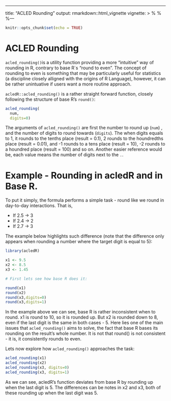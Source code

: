 ---
title: "ACLED Rounding"
output: rmarkdown::html_vignette
vignette: >
  %\VignetteIndexEntry{ACLED Rounding}
  %\VignetteEngine{knitr::rmarkdown}
  %\VignetteEncoding{UTF-8}---

```r
knitr::opts_chunk$set(echo = TRUE)
```

# ACLED Rounding

`acled_rounding()`is a utility function providing a more "intuitive" way of rounding in R, contrary to base R`s "round to even". The concept of rounding to even is something that may be particularly useful for statistics (a discipline closely alligned with the origins of R Language), however, it can be rather unintuative if users want a more routine approach. 

`acledR::acled_rounding()` is a rather straight forward function, closely following the structure of base R's `round()`:

```r
acled_rounding(
  num, 
  digits=0)
```

The arguments of `acled_rounding()` are first the number to round up (`num`) , and the number of digits to round towards (`digits`). The when digits equals to 1, it rounds to the tenths place (result = 0.1), 2 rounds to the houndredths place (result = 0.01), and -1 rounds to a tens place (result = 10), -2 rounds to a houndred place (result = 100) and so on. Another easier reference would be, each value means the number of digits next to the `.`. 


# Example - Rounding in acledR and in Base R. 

To put it simply, the formula performs a simple task - round like we round in day-to-day interactions. That is, 

-   If 2.5 -> 3
-   If 2.4 -> 2
-   If 2.7 -> 3

The example below highlights such difference (note that the difference only appears when rounding a number where the target digit is equal to 5):

```r
library(acledR)

x1 <- 9.5
x2 <- 8.5
x3 <- 1.45

# First lets see how base R does it:

round(x1)
round(x2)
round(x3,digits=0)
round(x3,digits=1)
```
In the example above we can see, base R is rather inconsistent when to round. x1 is round to 10, so it is rounded up. But x2 is rounded down to 8, even if the last digit is the same in both cases - 5. Here lies one of the main issues that `acled_rounding()` aims to solve, the fact that base R bases its rounding on the result's whole number. It is not that round() is not consistent - it is, it consistently rounds to even. 

Lets now explore how `acled_rounding()` approaches the task:

```r
acled_rounding(x1)
acled_rounding(x2)
acled_rounding(x3, digits=0)
acled_rounding(x3, digits=1)
```
As we can see, acledR's function deviates from base R by rounding up when the last digit is 5. The differences can be notes in x2 and x3, both of these rounding up when the last digit was 5. 
